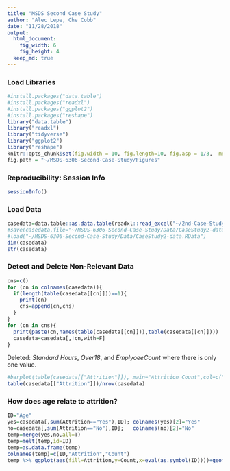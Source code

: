 ```yaml
---
title: "MSDS Second Case Study"
author: "Alec Lepe, Che Cobb"
date: "11/28/2018"
output: 
  html_document:
    fig_width: 6
    fig_height: 4
  keep_md: true
---
```

### Load Libraries
```r
#install.packages("data.table")
#install.packages("readxl")
#install.packages("ggplot2")
#install.packages("reshape")
library("data.table")
library("readxl")
library("tidyverse")
library("ggplot2")
library("reshape")
knitr::opts_chunk$set(fig.width = 10, fig.length=10, fig.asp = 1/3,  message=TRUE,echo=FALSE,cache=TRUE)
fig.path = "~/MSDS-6306-Second-Case-Study/Figures"
```
### Reproducibility: Session Info
```r
sessionInfo()
```
### Load Data
```r
casedata=data.table::as.data.table(readxl::read_excel("~/2nd-Case-Study/Data/CaseStudy2-data.xlsx"))
#save(casedata,file="~/MSDS-6306-Second-Case-Study/Data/CaseStudy2-data.RData")
#load("~/MSDS-6306-Second-Case-Study/Data/CaseStudy2-data.RData")
dim(casedata)
str(casedata)
```
### Detect and Delete Non-Relevant Data
``` r
cns=c()
for (cn in colnames(casedata)){
  if(length(table(casedata[[cn]]))==1){
    print(cn)
    cns=append(cn,cns)
  }
}
for (cn in cns){
  print(paste(cn,names(table(casedata[[cn]])),table(casedata[[cn]])))
  casedata=casedata[,!cn,with=F]
}
```
Deleted: *Standard Hours*, *Over18*, and *EmplyoeeCount* where there is only one value.
``` r
#barplot(table(casedata[["Attrition"]]), main="Attrition Count",col=c("Green","Red"))
table(casedata[["Attrition"]])/nrow(casedata)
```
### How does age relate to attrition?
``` r
ID="Age"
yes=casedata[,sum(Attrition=="Yes"),ID]; colnames(yes)[2]="Yes"
no=casedata[,sum(Attrition=="No"),ID];   colnames(no)[2]="No"
temp=merge(yes,no,all=T)
temp=melt(temp,id=ID)
temp=as.data.frame(temp)
colnames(temp)=c(ID,"Attrition","Count")
temp %>% ggplot(aes(fill=Attrition,y=Count,x=eval(as.symbol(ID))))+geom_bar(stat="identity")+xlab(ID)
```


